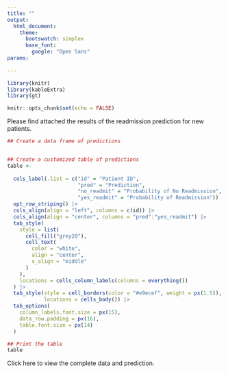 ---
title: ""
output:
  html_document:
    theme:
      bootswatch: simplex
      base_font:
        google: "Open Sans"
params:
  
---

```{r setup, include=FALSE}
library(knitr)
library(kableExtra)
library(gt)

knitr::opts_chunk$set(echo = FALSE)
```

Please find attached the results of the readmission prediction for new patients.

```{r}

## Create a data frame of predictions


## Create a customized table of predictions
table <-
  
  cols_label(.list = c("id" = "Patient ID",
                       "pred" = "Prediction",
                       "no_readmit" = "Probability of No Readmission",
                       "yes_readmit" = "Probability of Readmission")) |>
  opt_row_striping() |>
  cols_align(align = "left", columns = c(id)) |>
  cols_align(align = "center", columns = "pred":"yes_readmit") |>
  tab_style(
    style = list(
      cell_fill("grey20"),
      cell_text(
        color = "white",
        align = "center",
        v_align = "middle"
      )
    ),
    locations = cells_column_labels(columns = everything())
  ) |>
  tab_style(style = cell_borders(color = "#e9ecef", weight = px(1.5)),
            locations = cells_body()) |>
  tab_options(
    column_labels.font.size = px(15),
    data_row.padding = px(16),
    table.font.size = px(14)
  )

## Print the table
table
```

Click here to view the complete data and prediction.
